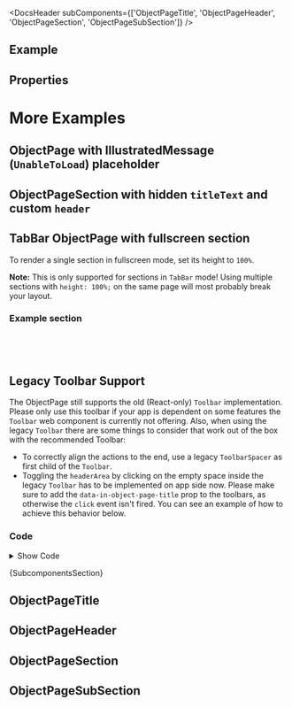 
<Meta of={ComponentStories} />

<DocsHeader subComponents={['ObjectPageTitle', 'ObjectPageHeader', 'ObjectPageSection', 'ObjectPageSubSection']} />

## Example

<Canvas of={ComponentStories.Default} />

## Properties

<ControlsWithNote of={ComponentStories.Default} />

# More Examples

## ObjectPage with IllustratedMessage (`UnableToLoad`) placeholder

<Canvas of={ComponentStories.WithIllustratedMessage} />

## ObjectPageSection with hidden `titleText` and custom `header`

<Canvas of={ComponentStories.SectionWithCustomHeader} />

## TabBar ObjectPage with fullscreen section

To render a single section in fullscreen mode, set its height to `100%`.

**Note:** This is only supported for sections in `TabBar` mode! Using multiple sections with `height: 100%;` on the same page will most probably break your layout.

<Canvas of={ComponentStories.FullScreenSingleSection} />

### Example section

```jsx
<ObjectPageSection titleText="Section with Overflow" id="section3" style={{ height: '100%', overflow: 'auto' }}>
  <div style={{ height: '300%', background: 'lightyellow' }} />
</ObjectPageSection>
```

## Legacy Toolbar Support

The ObjectPage still supports the old (React-only) `Toolbar` implementation. Please only use this toolbar if your app is dependent on some features the `Toolbar` web component is currently not offering.
Also, when using the legacy `Toolbar` there are some things to consider that work out of the box with the recommended Toolbar:

- To correctly align the actions to the end, use a legacy `ToolbarSpacer` as first child of the `Toolbar`.
- Toggling the `headerArea` by clicking on the empty space inside the legacy `Toolbar` has to be implemented on app side now. Please make sure to add the `data-in-object-page-title` prop to the toolbars, as otherwise the `click` event isn't fired. You can see an example of how to achieve this behavior below.

<Canvas of={ComponentStories.LegacyToolbarSupport} sourceState="hidden" />

### Code

<details>

<summary>Show Code</summary>

```tsx
import { useRef } from 'react';
import { Toolbar as LegacyToolbar, ToolbarSpacer as LegacyToolbarSpacer } from '@ui5/webcomponents-react-compat';
import { Button, ButtonDesign, ObjectPage, ObjectPageSection, ObjectPageTitle } from '@ui5/webcomponents-react';
import type { ObjectPageDomRef } from '@ui5/webcomponents-react';

function ObjectPageWithLegacyToolbar(props) {
  const objectPageRef = useRef<ObjectPageDomRef>(null);
  const handleToolbarClick = (e) => {
    if (e.target.dataset.componentName === 'ToolbarContent') {
      objectPageRef.current.toggleHeaderArea();
    }
  };
  return (
    <ObjectPage
      {...props}
      ref={objectPageRef}
      titleArea={
        <ObjectPageTitle
          header="Legacy Toolbar Support"
          subHeader="actions and navigation actions are rendered inside the legacy Toolbar component"
          actionsBar={
            <LegacyToolbar
              design="Transparent"
              toolbarStyle="Clear"
              onClick={handleToolbarClick}
              data-in-object-page-title
            >
              <LegacyToolbarSpacer />
              <Button design={ButtonDesign.Emphasized}>Primary Action</Button>
              <Button design={ButtonDesign.Transparent}>Action</Button>
            </LegacyToolbar>
          }
          navigationBar={
            <LegacyToolbar
              design="Transparent"
              toolbarStyle="Clear"
              onClick={handleToolbarClick}
              data-in-object-page-title
            >
              <LegacyToolbarSpacer />
              <Button icon={'full-screen'} design={ButtonDesign.Transparent} />
              <Button icon={'exit-full-screen'} design={ButtonDesign.Transparent} />
              <Button icon={'decline'} design={ButtonDesign.Transparent} />
            </LegacyToolbar>
          }
        />
      }
    >
      <ObjectPageSection titleText="Section 1" id="opSection1">
        <div style={{ height: '300px', width: '100%', background: 'lightblue' }}>Section 1 Content</div>
      </ObjectPageSection>
      <ObjectPageSection titleText="Section 2" id="opSection2">
        <div style={{ height: '200px', width: '100%', background: 'lightblue' }}>Section 2 Content</div>
      </ObjectPageSection>
      <ObjectPageSection titleText="Section 3" id="opSection3">
        <div style={{ height: '500px', width: '100%', background: 'lightblue' }}>Section 3 Content</div>
      </ObjectPageSection>
    </ObjectPage>
  );
}
```

</details>

<Markdown>{SubcomponentsSection}</Markdown>

## ObjectPageTitle

<Description of={ObjectPageTitle} />

<ArgTypesWithNote of={ObjectPageTitle} />

## ObjectPageHeader

<Description of={ObjectPageHeader} />

<ArgTypesWithNote of={ObjectPageHeader} />

## ObjectPageSection

<Description of={ObjectPageSection} />

<ArgTypesWithNote of={ObjectPageSection} />

## ObjectPageSubSection

<Description of={ObjectPageSubSection} />

<ArgTypesWithNote of={ObjectPageSubSection} />

<Footer />
